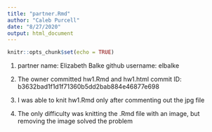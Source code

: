 ```yaml
---
title: "partner.Rmd"
author: "Caleb Purcell"
date: "8/27/2020"
output: html_document
---
```


```r
knitr::opts_chunk$set(echo = TRUE)
```

1. partner name: Elizabeth Balke 
github username: elbalke

2. The owner committed hw1.Rmd and hw1.html 
commit ID: b3632bad1f1d1f71360b5dd2bab884e46877e698

3. I was able to knit hw1.Rmd only after commenting out the jpg file

4. The only difficulty was knitting the .Rmd file with an image, but removing the image solved the problem